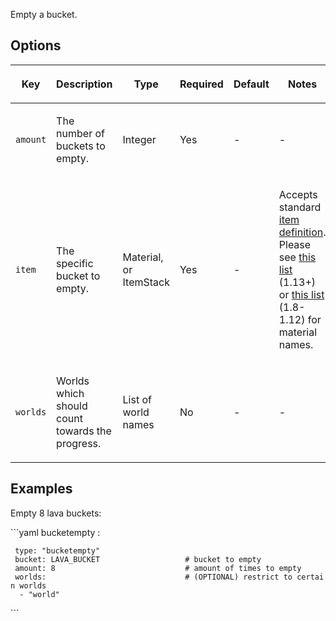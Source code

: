 Empty a bucket.

== Options ==
{|
|-
! Key
! Description
! Type
! Required
! Default
! Notes
|-
| <code>amount</code>
| The number of buckets to empty.
| Integer
| Yes
| -
| -
|-
| <code>item</code>
| The specific bucket to empty.
| Material, or ItemStack
| Yes
| -
| Accepts standard [[defining items|item definition]]. Please see [https://hub.spigotmc.org/javadocs/bukkit/org/bukkit/Material.html this list] (1.13+) or [https://helpch.at/docs/1.12.2/org/bukkit/Material.html this list] (1.8-1.12) for material names.
|-
| <code>worlds</code>
| Worlds which should count towards the progress.
| List of world names
| No
| -
| -
|}

== Examples ==
Empty 8 lava buckets:

```yaml
bucketempty :
  type: "bucketempty"
  bucket: LAVA_BUCKET                   # bucket to empty
  amount: 8                             # amount of times to empty
  worlds:                               # (OPTIONAL) restrict to certain worlds
   - "world"
```

